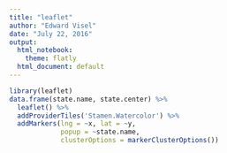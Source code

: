 ```yaml
---
title: "leaflet"
author: "Edward Visel"
date: "July 22, 2016"
output:
  html_notebook: 
    theme: flatly
  html_document: default
---
```


```r
library(leaflet)
data.frame(state.name, state.center) %>% 
  leaflet() %>% 
  addProviderTiles('Stamen.Watercolor') %>% 
  addMarkers(lng = ~x, lat = ~y, 
             popup = ~state.name, 
             clusterOptions = markerClusterOptions())
```